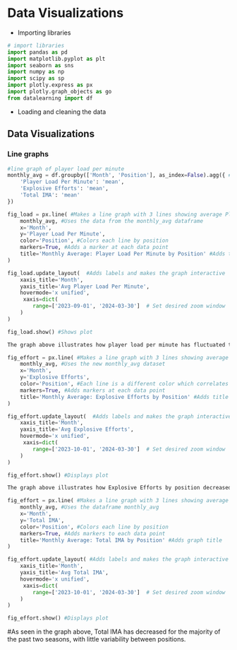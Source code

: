 # Data Visualizations

* Importing libraries
```python
# import libraries
import pandas as pd
import matplotlib.pyplot as plt
import seaborn as sns
import numpy as np
import scipy as sp
import plotly.express as px
import plotly.graph_objects as go
from datalearning import df
```

* Loading and cleaning the data

## Data Visualizations

### Line graphs
```python
#line graph of player load per minute 
monthly_avg = df.groupby(['Month', 'Position'], as_index=False).agg({ #This creates a new dataframe which groups data by month and position and takes the average of each
    'Player Load Per Minute': 'mean',
    'Explosive Efforts': 'mean',
    'Total IMA': 'mean'
})

fig_load = px.line( #Makes a line graph with 3 lines showing average Player Load Per Minute over time by Position
    monthly_avg, #Uses the data from the monthly_avg dataframe
    x='Month', 
    y='Player Load Per Minute', 
    color='Position', #Colors each line by position
    markers=True, #Adds a marker at each data point
    title='Monthly Average: Player Load Per Minute by Position' #Adds title
)

fig_load.update_layout(  #Adds labels and makes the graph interactive
    xaxis_title='Month', 
    yaxis_title='Avg Player Load Per Minute',
    hovermode='x unified',
     xaxis=dict(
        range=['2023-09-01', '2024-03-30']  # Set desired zoom window
    )
)

fig_load.show() #Shows plot

The graph above illustrates how player load per minute has fluctuated throughout the past two seasons, emphasizing the importance of adjusting training and recovery plans throughout the year.
```
```python
fig_effort = px.line( #Makes a line graph with 3 lines showing average Expolosive Efforts over time by Position
    monthly_avg, #Uses the new monthly_avg dataset
    x='Month',
    y='Explosive Efforts',
    color='Position', #Each line is a different color which correlates with position
    markers=True, #Adds markers at each data point
    title='Monthly Average: Explosive Efforts by Position' #Adds title
)

fig_effort.update_layout(  #Adds labels and makes the graph interactive
    xaxis_title='Month', 
    yaxis_title='Avg Explosive Efforts',
    hovermode='x unified',
     xaxis=dict(
        range=['2023-10-01', '2024-03-30']  # Set desired zoom window
    )
)

fig_effort.show() #Displays plot

The graph above illustrates how Explosive Efforts by position decreased initially, then increased significantly for each position for the majority of the rest of the season.

```
```python

fig_effort = px.line( #Makes a line graph with 3 lines showing average Total IMA over time by Position
    monthly_avg, #Uses the dataframe monthly_avg
    x='Month',
    y='Total IMA',
    color='Position', #Colors each line by position
    markers=True, #Adds markers to each data point
    title='Monthly Average: Total IMA by Position' #Adds graph title
)

fig_effort.update_layout( #Adds labels and makes the graph interactive
    xaxis_title='Month',
    yaxis_title='Avg Total IMA',
    hovermode='x unified',
     xaxis=dict(
        range=['2023-10-01', '2024-03-30']  # Set desired zoom window
    )
)

fig_effort.show() #Displays plot
```
#As seen in the graph above, Total IMA has decreased for the majority of the past two seasons, with little variability between positions. 